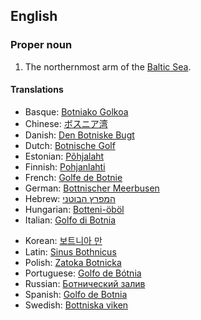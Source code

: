 ==English==

===Proper noun===
{{en-proper noun}}

# The northernmost arm of the [[Baltic Sea]].

====Translations====
{{trans-top|arm of the Baltic}}
*Basque: [[Botniako Golkoa]]
*Chinese: [[ボスニア湾]]
*Danish: [[Den Botniske Bugt]] {{c}}
*Dutch: [[Botnische Golf]] {{f}}
*Estonian: [[Põhjalaht]]
*Finnish: [[Pohjanlahti]]
*French: [[Golfe de Botnie]] {{m}}
*German: [[Bottnischer Meerbusen]] {{m}}
*Hebrew: [[המפרץ הבוטני]]
*Hungarian: [[Botteni-öböl]]
*Italian: [[Golfo di Botnia]] {{m}}
{{trans-mid}}
*Korean: [[보트니아 만]]
*Latin: [[Sinus Bothnicus]] {{m}}
*Polish: [[Zatoka Botnicka]] {{f}}
*Portuguese: [[Golfo de Bótnia]] {{m}}
*Russian: [[Ботнический залив]] {{m}}
*Spanish: [[Golfo de Botnia]] {{m}}
*Swedish: [[Bottniska viken]] {{c}}
{{trans-bottom}}